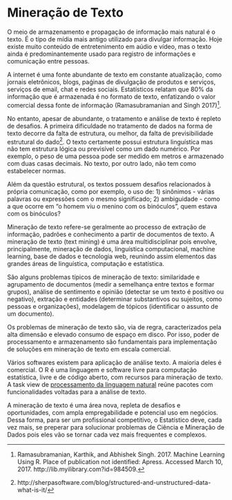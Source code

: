 Mineração de Texto
==================

O meio de armazenamento e propagação de informação mais natural é o
texto. É o típo de mídia mais antigo utilizado para divulgar
informação. Hoje existe muito conteúdo de entretenimento em aúdio e
vídeo, mas o texto ainda é predominantemente usado para registro de
informações e comunicação entre pessoas.

A internet é uma fonte abundante de texto em constante atualização, como
jornais eletrônicos, blogs, paǵinas de divulgação de produtos e
serviços, serviços de email, chat e redes sociais. Estatísticos relatam
que 80% da informação que é armazenada é no formato de texto,
enfatizando o valor comercial dessa fonte de informação (Ramasubramanian
and Singh 2017)[^1].

No entanto, apesar de abundante, o tratamento e análise de texto é
repleto de desafios. A primeira dificuldade no tratamento de dados na
forma de texto decorre da falta de estrutura, ou melhor, da falta de
previsibilidade estrutural do dado[^2]. O texto certamente possui
estrutura linguística mas não tem estrutura lógica ou previsível como um
dado numérico. Por exemplo, o peso de uma pessoa pode ser medido em
metros e armazenado com duas casas decimais. No texto, por outro lado,
não tem como estabelecer normas.

Além da questão estrutural, os textos possuem desafios relacionados à
própria comunicação, como por exemplo, o uso de: 1) sinônimos - várias
palavras ou expressões com o mesmo significado; 2) ambiguidade - como a
que ocorre em "o homem viu o menino com os binóculos", quem estava com
os binóculos?

Mineração de texto refere-se geralmente ao processo de extração de
informação, padrões e conhecimento a partir de documentos de texto.  A
mineração de texto (text mining) é uma área multidisciplinar pois envolve,
principalmente, mineração de dados, linguística computacional, machine
learning, base de dados e tecnologia web, reunindo assim elementos das
grandes áreas de linguística, computação e estatística.

São alguns problemas típicos de mineração de texto: similaridade e
agrupamento de documentos (medir a semelhança entre textos e formar
grupos), análise de sentimento e opinião (detectar se um texto é
positivo ou negativo), extração e entidades (determinar substantivos ou
sujeitos, como pessoas e organizações), modelagem de tópicos
(identificar o assunto de um documento).

Os problemas de mineração de texto são, via de regra, caracterizados
pela alta dimensão e elevado consumo de espaço em disco. Por isso, poder
de processamento e armazenamento são fundamentais para implementação de
soluções em mineração de texto em escala comercial.

Vários softwares existem para aplicação de análise texto. A maioria
deles é comercial. O R é uma linguagem e software livre para computação
estatística, livre e de código aberto, com recursos para mineração de
texto. A task view de [processamento da linguagem natural] reúne pacotes
com funcionalidades voltadas para a análise de texto.

A mineração de texto é uma área nova, repleta de desafios e
oportunidades, com ampla empregabilidade e potencial uso em
negócios. Dessa forma, para ser um profissional competitivo, o
Estatístico deve, cada vez mais, se preperar para solucionar problemas
de Ciência e Mineração de Dados pois eles vão se tornar cada vez mais
frequentes e complexos.

<!------------------------------------------- -->

[^1]: Ramasubramanian, Karthik, and Abhishek Singh. 2017. Machine Learning
  Using R. Place of publication not identified: Apress. Accessed March
  10, 2017. http://lib.myilibrary.com?id=984509.

[^2]: http://sherpasoftware.com/blog/structured-and-unstructured-data-what-is-it/

[processamento da linguagem natural]: https://cran.r-project.org/web/views/NaturalLanguageProcessing.html
